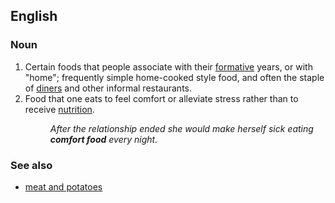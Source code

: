 {{wikipedia}}
==English==

===Noun===
{{en-noun|sg=[[comfort]] [[food]]|s|-}}

# Certain foods that people associate with their [[formative]] years, or with "home"; frequently simple home-cooked style food, and often the staple of [[diner]]s and other informal restaurants.
# Food that one eats to feel comfort or alleviate stress rather than to receive [[nutrition]].
#: ''After the relationship ended she would make herself sick eating '''comfort food''' every night.''

===See also===
*[[meat and potatoes]]